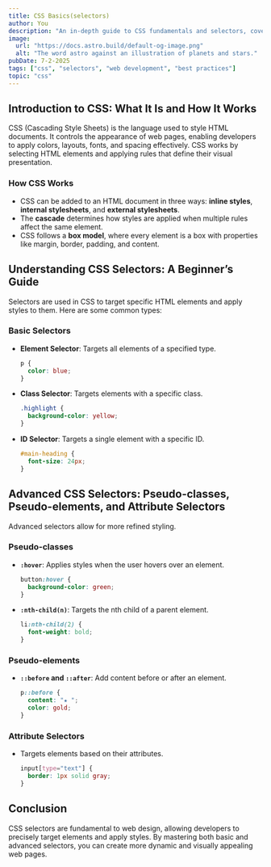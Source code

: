 ```yaml
---
title: CSS Basics(selectors)
author: You  
description: "An in-depth guide to CSS fundamentals and selectors, covering the basics, different types of selectors, and advanced techniques."  
image:  
  url: "https://docs.astro.build/default-og-image.png"  
  alt: "The word astro against an illustration of planets and stars."  
pubDate: 7-2-2025  
tags: ["css", "selectors", "web development", "best practices"]  
topic: "css"
---
```






## Introduction to CSS: What It Is and How It Works  
CSS (Cascading Style Sheets) is the language used to style HTML documents. It controls the appearance of web pages, enabling developers to apply colors, layouts, fonts, and spacing effectively. CSS works by selecting HTML elements and applying rules that define their visual presentation.

### How CSS Works  
- CSS can be added to an HTML document in three ways: **inline styles**, **internal stylesheets**, and **external stylesheets**.
- The **cascade** determines how styles are applied when multiple rules affect the same element.
- CSS follows a **box model**, where every element is a box with properties like margin, border, padding, and content.

## Understanding CSS Selectors: A Beginner’s Guide  
Selectors are used in CSS to target specific HTML elements and apply styles to them. Here are some common types:

### Basic Selectors  
- **Element Selector**: Targets all elements of a specified type.  
  ```css
  p {
    color: blue;
  }
  ```  
- **Class Selector**: Targets elements with a specific class.  
  ```css
  .highlight {
    background-color: yellow;
  }
  ```  
- **ID Selector**: Targets a single element with a specific ID.  
  ```css
  #main-heading {
    font-size: 24px;
  }
  ```  

## Advanced CSS Selectors: Pseudo-classes, Pseudo-elements, and Attribute Selectors  
Advanced selectors allow for more refined styling.

### Pseudo-classes  
- **`:hover`**: Applies styles when the user hovers over an element.  
  ```css
  button:hover {
    background-color: green;
  }
  ```  
- **`:nth-child(n)`**: Targets the nth child of a parent element.  
  ```css
  li:nth-child(2) {
    font-weight: bold;
  }
  ```  

### Pseudo-elements  
- **`::before` and `::after`**: Add content before or after an element.  
  ```css
  p::before {
    content: "★ ";
    color: gold;
  }
  ```  

### Attribute Selectors  
- Targets elements based on their attributes.  
  ```css
  input[type="text"] {
    border: 1px solid gray;
  }
  ```  

## Conclusion  
CSS selectors are fundamental to web design, allowing developers to precisely target elements and apply styles. By mastering both basic and advanced selectors, you can create more dynamic and visually appealing web pages.

